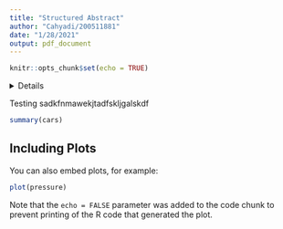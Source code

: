 ```yaml
---
title: "Structured Abstract"
author: "Cahyadi/200511881"
date: "1/28/2021"
output: pdf_document
---
```


```r
knitr::opts_chunk$set(echo = TRUE)
```

<details> _Context_ </details> Testing sadkfnmawekjtadfskljgalskdf

```r
summary(cars)
```

## Including Plots

You can also embed plots, for example:

```r
plot(pressure)
```

Note that the `echo = FALSE` parameter was added to the code chunk to prevent printing of the R code that generated the plot.
